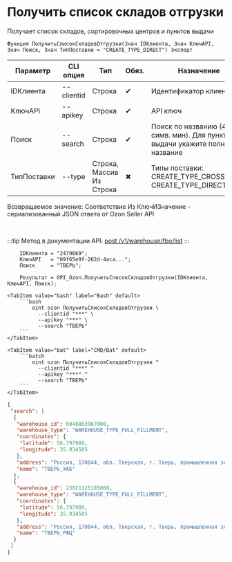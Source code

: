 ﻿---
sidebar_position: 2
description:  Получает список складов, сортировочных центров и пунктов выдачиСтраницы
keywords: [1C, 1С, 1С:Предприятие, 1С:Предприятие 8.3, API, Интеграция, Сервисы, Обмен, OneScript, CLI, Ozon]
---


# Получить список складов отгрузки
 Получает список складов, сортировочных центров и пунктов выдачи



`Функция ПолучитьСписокСкладовОтгрузки(Знач IDКлиента, Знач КлючAPI, Знач Поиск, Знач ТипПоставки = "CREATE_TYPE_DIRECT") Экспорт`

  | Параметр | CLI опция | Тип | Обяз. | Назначение |
  |-|-|-|-|-|
  | IDКлиента | --clientid | Строка | &#x2714; | Идентификатор клиента |
  | КлючAPI | --apikey | Строка | &#x2714; | API ключ |
  | Поиск | --search | Строка | &#x2714; | Поиск по названию (4 симв. мин). Для пунктов выдачи укажите полное название |
  | ТипПоставки | --type | Строка, Массив Из Строка | &#x2716; | Типы поставки: CREATE_TYPE_CROSSDOCK, CREATE_TYPE_DIRECT |

  
  Возвращаемое значение:   Соответствие Из КлючИЗначение - сериализованный JSON ответа от Ozon Seller API

<br/>

:::tip
Метод в документации API: [post /v1/warehouse/fbo/list](https://docs.ozon.ru/api/seller/#operation/SupplyDraftAPI_DraftGetWarehouseFboList)
:::
<br/>



```bsl title="Пример использования для 1С:Предприятие/OneScript"
    IDКлиента = "2479669";
    КлючAPI   = "09f65e9f-262d-4aca...";
    Поиск     = "ТВЕРЬ";

    Результат = OPI_Ozon.ПолучитьСписокСкладовОтгрузки(IDКлиента, КлючAPI, Поиск);
```
    

 <Tabs>
  
    <TabItem value="bash" label="Bash" default>
        ```bash
            oint ozon ПолучитьСписокСкладовОтгрузки \
              --clientid "***" \
              --apikey "***" \
              --search "ТВЕРЬ"
        ```
    </TabItem>
  
    <TabItem value="bat" label="CMD/Bat" default>
        ```batch
            oint ozon ПолучитьСписокСкладовОтгрузки ^
              --clientid "***" ^
              --apikey "***" ^
              --search "ТВЕРЬ"
        ```
    </TabItem>
</Tabs>


```json title="Результат"
{
 "search": [
  {
   "warehouse_id": 6048863967000,
   "warehouse_type": "WAREHOUSE_TYPE_FULL_FILLMENT",
   "coordinates": {
    "latitude": 56.797989,
    "longitude": 35.934505
   },
   "address": "Россия, 170044, обл. Тверская, г. Тверь, промышленная зона Боровлево-2, стр. 1 А",
   "name": "ТВЕРЬ_ХАБ"
  },
  {
   "warehouse_id": 23021125185000,
   "warehouse_type": "WAREHOUSE_TYPE_FULL_FILLMENT",
   "coordinates": {
    "latitude": 56.797989,
    "longitude": 35.934505
   },
   "address": "Россия, 170044, обл. Тверская, г. Тверь, промышленная зона Боровлево-2, стр. 1 А",
   "name": "ТВЕРЬ_РФЦ"
  }
 ]
}
```
